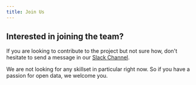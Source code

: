 ```yaml
---
title: Join Us
---
```


## Interested in joining the team?

If you are looking to contribute to the project but not sure how, 
don't hesitate to send a message in our [Slack Channel](https://join.slack.com/t/opendataexplorer/shared_invite/zt-zk2w7qqo-1VImBHr5VWaGjG_3HM8UxA). 

We are not looking for any skillset in particular right now. So if you have
a passion for open data, we welcome you. 